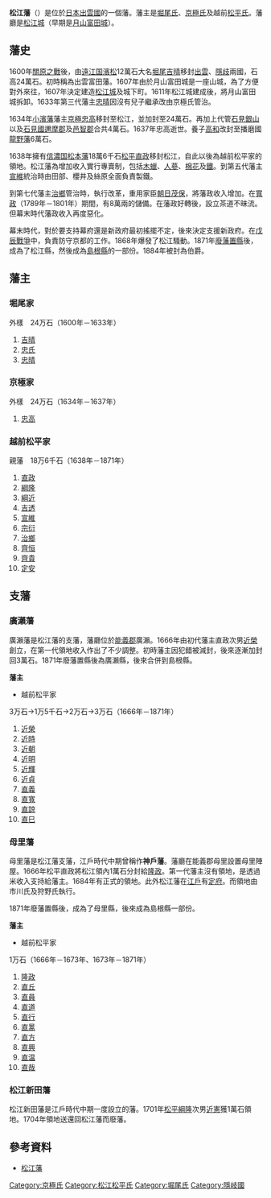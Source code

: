 '''松江藩'''（{{jpn|j=松江藩|hg=まつえはん|rm=Matsue han|f=y}}）是位於[[日本|日本]][[出雲國|出雲國]]的一個藩。藩主是[[堀尾氏|堀尾氏]]、[[京極氏|京極氏]]及越前[[松平氏|松平氏]]。藩廳是[[松江城|松江城]]（早期是[[月山富田城|月山富田城]]）。

==藩史==
1600年[[關原之戰|關原之戰]]後，由[[遠江国|遠江国]][[濱松城|濱松]]12萬石大名[[堀尾吉晴|堀尾吉晴]]移封[[出雲|出雲]]、[[隱歧|隱歧]]兩國，石高24萬石。初時稱為出雲富田藩。1607年由於月山富田城是一座山城，為了方便對外來往，1607年決定建造[[松江城|松江城]]及城下町。1611年松江城建成後，將月山富田城拆卸。1633年第三代藩主[[堀尾忠晴|忠晴]]因沒有兒子繼承改由京極氏管治。

1634年[[小濱藩|小濱藩]]藩主[[京極忠高|京極忠高]]移封至松江，並加封至24萬石。再加上代管[[石見銀山|石見銀山]]以及[[石見國|石見國]][[邇摩郡|邇摩郡]]及[[邑智郡|邑智郡]]合共4萬石。1637年忠高逝世。養子[[京極高和|高和]]改封至播磨國[[龍野藩|龍野藩]]6萬石。

1638年擁有[[信濃国|信濃国]][[松本藩|松本藩]]18萬6千石[[松平直政|松平直政]]移封松江，自此以後為越前松平家的領地。松江藩為增加收入實行專賣制，包括[[木蠟|木蠟]]、[[人蔘|人蔘]]、[[棉花|棉花]]及[[鐵|鐵]]。到第五代藩主[[松平宣維|宣維]]統治時由田部、櫻井及絲原全面負責製鐵。

到第七代藩主[[松平治鄉|治鄉]]管治時，執行改革，重用家臣[[朝日茂保|朝日茂保]]，將藩政收入增加。在[[寬政|寬政]]（1789年－1801年）期間，有8萬兩的儲備。在藩政好轉後，設立茶道不昧流。但幕末時代藩政收入再度惡化。

幕末時代，對於要支持幕府還是新政府最初搖擺不定，後來決定支援新政府。在[[戊辰戰爭|戊辰戰爭]]中，負責防守京都的工作。1868年爆發了松江騷動。1871年[[廢藩置縣|廢藩置縣]]後，成為了松江縣，然後成為[[島根縣|島根縣]]的一部份。1884年被封為伯爵。

==藩主==
===堀尾家===
外樣　24万石（1600年－1633年）
#[[堀尾吉晴|吉晴]]
#[[堀尾忠氏|忠氏]]
#[[堀尾忠晴|忠晴]]

===京極家===
外樣　24万石（1634年－1637年）
#[[京極忠高|忠高]]

===越前松平家===
親藩　18万6千石（1638年－1871年）
#[[松平直政|直政]]
#[[松平綱隆|綱隆]]
#[[松平綱近|綱近]] 
#[[松平吉透|吉透]]
#[[松平宣維|宣維]]
#[[松平宗衍|宗衍]]
#[[松平治鄉|治鄉]]
#[[松平齊恒|齊恒]]
#[[松平齊齋|齊貴]]
#[[松平定安|定安]]

==支藩==
===廣瀨藩===
廣瀨藩是松江藩的支藩，藩廳位於[[能義郡|能義郡]]廣瀨。1666年由初代藩主直政次男[[松平近榮|近榮]]創立，在第一代領地收入作出了不少調整。初時藩主因犯錯被減封，後來逐漸加封回3萬石。1871年廢藩置縣後為廣瀨縣，後來合併到島根縣。

'''藩主'''
*越前松平家
3万石→1万5千石→2万石→3万石（1666年－1871年）
#[[松平近榮|近榮]]
#[[松平近時|近時]]
#[[松平近朝|近朝]]
#[[松平近明|近明]]
#[[松平近輝|近輝]]
#[[松平近貞_(出雲國廣瀨藩主)|近貞]]
#[[松平直義|直義]]
#[[松平直寬|直寬]]
#[[松平直諒|直諒]] 
#[[松平直巳|直巳]]

===母里藩===
母里藩是松江藩支藩，江戶時代中期曾稱作'''神戶藩'''。藩廳在能義郡母里設置母里陣屋。1666年松平直政將松江領內1萬石分封給[[松平隆政|隆政]]。第一代藩主沒有領地，是透過米收入支持給藩主。1684年有正式的領地。此外松江藩在[[江戶|江戶]]有[[定府|定府]]。而領地由市川氏及狩野氏執行。

1871年廢藩置縣後，成為了母里縣，後來成為島根縣一部份。

'''藩主'''
*越前松平家
1万石（1666年－1673年、1673年－1871年）
#[[松平隆政|隆政]]
#[[松平直丘|直丘]]
#[[松平直員|直員]]
#[[松平直道|直道]] 
#[[松平直行|直行]]
#[[松平直暠|直暠]]
#[[松平直方_(母里藩主)|直方]]
#[[松平直興|直興]]
#[[松平直温_(母里藩主)|直温]]
#[[松平直哉|直哉]]

===松江新田藩===
松江新田藩是江戶時代中期一度設立的藩。1701年[[松平綱隆|松平綱隆]]次男[[松平近憲|近憲]]獲1萬石領地。1704年領地送還回松江藩而廢藩。

==參考資料==
*[https://web.archive.org/web/20120114153625/http://www.asahi-net.or.jp/~me4k-skri/han/chugoku/matue.html 松江藩]

{{江戶時代的藩}}

{{DEFAULTSORT:Matsue-han}}

[[Category:京極氏|Category:京極氏]]
[[Category:松江松平氏|Category:松江松平氏]]
[[Category:堀尾氏|Category:堀尾氏]]
[[Category:隱岐國|Category:隱岐國]]